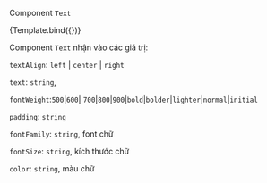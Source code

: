 
<Meta title="MDX/Atoms/Text/Text" component={Text} />


Component `Text`

<Canvas>
  <Story
    name="Text"
    args={{
      fontFamily: "Poppins-Regular",
      fontWeight: "bold",
      fontSize: "20px",
      color: "#333",
      lineHeight: "1.5",
      text: "Đoạn văn",
      textAlign: "center",
    }}
  >
    {Template.bind({})}
  </Story>
</Canvas>

Component `Text` nhận vào các giá trị:

`textAlign`: `left` | `center` | `right`

`text`: `string`,

`fontWeight`:`500`|`600`| `700`|`800`|`900`|`bold`|`bolder`|`lighter`|`normal`|`initial`

`padding`: `string`

`fontFamily`: `string`, font chữ

`fontSize`: `string`, kích thước chữ

`color`: `string`, màu chữ

